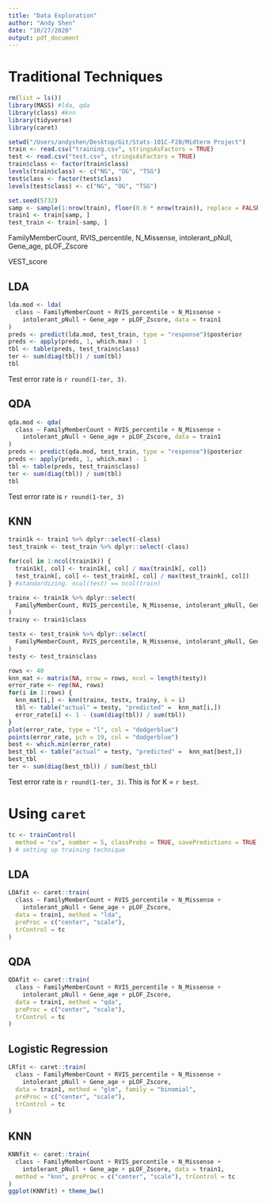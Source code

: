 ```yaml
---
title: "Data Exploration"
author: "Andy Shen"
date: "10/27/2020"
output: pdf_document
---
```


# Traditional Techniques

```r
rm(list = ls())
library(MASS) #lda, qda
library(class) #knn
library(tidyverse)
library(caret)
```

```r
setwd("/Users/andyshen/Desktop/Git/Stats-101C-F20/Midterm Project")
train <- read.csv("training.csv", stringsAsFactors = TRUE)
test <- read.csv("test.csv", stringsAsFactors = TRUE)
train$class <- factor(train$class)
levels(train$class) <- c("NG", "OG", "TSG")
test$class <- factor(test$class)
levels(test$class) <- c("NG", "OG", "TSG")
```

```r
set.seed(5732)
samp <- sample(1:nrow(train), floor(0.8 * nrow(train)), replace = FALSE)
train1 <- train[samp, ]
test_train <- train[-samp, ]
```


FamilyMemberCount, RVIS_percentile, N_Missense, intolerant_pNull, Gene_age, pLOF_Zscore

VEST_score

## LDA

```r
lda.mod <- lda(
  class ~ FamilyMemberCount + RVIS_percentile + N_Missense + 
    intolerant_pNull + Gene_age + pLOF_Zscore, data = train1
)
preds <- predict(lda.mod, test_train, type = "response")$posterior
preds <- apply(preds, 1, which.max) - 1
tbl <- table(preds, test_train$class)
ter <- sum(diag(tbl)) / sum(tbl)
tbl
```

Test error rate is `r round(1-ter, 3)`. 

\pagebreak

## QDA

```r
qda.mod <- qda(
  class ~ FamilyMemberCount + RVIS_percentile + N_Missense + 
    intolerant_pNull + Gene_age + pLOF_Zscore, data = train1
)
preds <- predict(qda.mod, test_train, type = "response")$posterior
preds <- apply(preds, 1, which.max) - 1
tbl <- table(preds, test_train$class)
ter <- sum(diag(tbl)) / sum(tbl)
tbl
```

Test error rate is `r round(1-ter, 3)`

\pagebreak

## KNN

```r
train1k <- train1 %>% dplyr::select(-class)
test_traink <- test_train %>% dplyr::select(-class)

for(col in 1:ncol(train1k)) {
  train1k[, col] <- train1k[, col] / max(train1k[, col])
  test_traink[, col] <- test_traink[, col] / max(test_traink[, col])
} #standardizing. ncol(test) == ncol(train)

trainx <- train1k %>% dplyr::select(
  FamilyMemberCount, RVIS_percentile, N_Missense, intolerant_pNull, Gene_age, pLOF_Zscore
)
trainy <- train1$class

testx <- test_traink %>% dplyr::select(
  FamilyMemberCount, RVIS_percentile, N_Missense, intolerant_pNull, Gene_age, pLOF_Zscore
)
testy <- test_train$class

rows <- 40
knn_mat <- matrix(NA, nrow = rows, ncol = length(testy))
error_rate <- rep(NA, rows)
for(i in 1:rows) {
  knn_mat[i,] <- knn(trainx, testx, trainy, k = i)
  tbl <- table("actual" = testy, "predicted" =  knn_mat[i,])
  error_rate[i] <- 1 - (sum(diag(tbl)) / sum(tbl))
}
plot(error_rate, type = "l", col = "dodgerblue")
points(error_rate, pch = 19, col = "dodgerblue")
best <- which.min(error_rate)
best_tbl <- table("actual" = testy, "predicted" =  knn_mat[best,])
best_tbl
ter <- sum(diag(best_tbl)) / sum(best_tbl)
```


Test error rate is `r round(1-ter, 3)`. This is for K = `r best`. 

\pagebreak

# Using `caret`

```r
tc <- trainControl(
  method = "cv", number = 5, classProbs = TRUE, savePredictions = TRUE
) # setting up training technique
```


## LDA

```r
LDAfit <- caret::train(
  class ~ FamilyMemberCount + RVIS_percentile + N_Missense + 
    intolerant_pNull + Gene_age + pLOF_Zscore, 
  data = train1, method = "lda",
  preProc = c("center", "scale"),
  trControl = tc
)
```


## QDA

```r
QDAfit <- caret::train(
  class ~ FamilyMemberCount + RVIS_percentile + N_Missense + 
    intolerant_pNull + Gene_age + pLOF_Zscore, 
  data = train1, method = "qda",
  preProc = c("center", "scale"),
  trControl = tc
)
```

## Logistic Regression

```r
LRfit <- caret::train(
  class ~ FamilyMemberCount + RVIS_percentile + N_Missense + 
    intolerant_pNull + Gene_age + pLOF_Zscore, 
  data = train1, method = "glm", family = "binomial",
  preProc = c("center", "scale"),
  trControl = tc
)
```


## KNN

```r
KNNfit <- caret::train(
  class ~ FamilyMemberCount + RVIS_percentile + N_Missense + 
    intolerant_pNull + Gene_age + pLOF_Zscore, data = train1,
  method = "knn", preProc = c("center", "scale"), trControl = tc
)
ggplot(KNNfit) + theme_bw()
```





